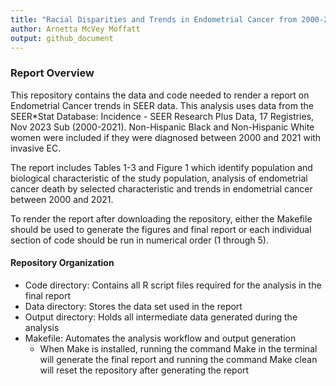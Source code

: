 ```yaml
---
title: "Racial Disparities and Trends in Endometrial Cancer from 2000-2021"
author: Arnetta McVey Moffatt
output: github_document
---
```


### Report Overview

This repository contains the data and code needed to render a report on Endometrial Cancer trends in SEER data. This analysis uses data from the SEER\*Stat Database: Incidence - SEER Research Plus Data, 17 Registries, Nov 2023 Sub (2000-2021). Non-Hispanic Black and Non-Hispanic White women were included if they were diagnosed between 2000 and 2021 with invasive EC.

The report includes Tables 1-3 and Figure 1 which identify population and biological characteristic of the study population, analysis of endometrial cancer death by selected characteristic and trends in endometrial cancer between 2000 and 2021.

To render the report after downloading the repository, either the Makefile should be used to generate the figures and final report or each individual section of code should be run in numerical order (1 through 5).

#### Repository Organization

-   Code directory: Contains all R script files required for the analysis in the final report
-   Data directory: Stores the data set used in the report
-   Output directory: Holds all intermediate data generated during the analysis
-   Makefile: Automates the analysis workflow and output generation
    -   When Make is installed, running the command Make in the terminal will generate the final report and running the command Make clean will reset the repository after generating the report
